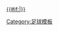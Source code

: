 [[2012/13賽季歐洲冠軍聯賽#附加賽|{{#if:{{{dc|}}}|{{nowrap|2012/13球季-{zh:歐聯;zh-hans:欧冠;zh-hant:歐聯;zh-cn:欧冠;}-}}}} {{nowrap|附加賽}}]]<!--
--><noinclude>[[Category:足球模板]]</noinclude>
